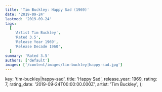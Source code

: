 ```yaml
---
title: 'Tim Buckley: Happy Sad (1969)'
date: '2019-09-24'
lastmod: '2019-09-24'
tags:
  [
    'Artist Tim Buckley',
    'Rated 3.5',
    'Release Year 1969',
    'Release Decade 1960',
  ]
summary: 'Rated 3.5'
authors: ['default']
images: ['/content/images/tim-buckley|happy-sad.jpg']
---
```


  key: 'tim-buckley|happy-sad',
  title: 'Happy Sad',
  release_year: 1969,
  rating: 7,
  rating_date: '2019-09-24T00:00:00.000Z',
  artist: 'Tim Buckley',
};

<MusicRating data={data} />
